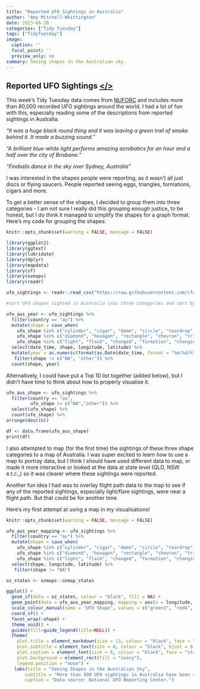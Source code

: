 ```yaml
---
title: "Reported UFO Sightings in Australia" 
author: "Amy Mitchell-Whittington"
date: 2023-06-20
categories: ["Tidy Tuesday"]
tags: ["TidyTuesday"]
image:
  caption: ''
  focal_point: ''
  preview_only: no
summary: Seeing shapes in the Australian sky.
---
```


## Reported UFO Sightings [</>](https://github.com/amymitchell-whittington/TidyTuesday/blob/main/2023/20-06-2023-UFO/20-06-2023-UFO.Rmd)  

This week's Tidy Tuesday data comes from [NUFORC](https://nuforc.org/) and includes more than 80,000 recorded UFO sightings around the world. I had a lot of fun with this, especially reading some of the descriptions from reported sightings in Australia:

*"It was a huge black round thing and it was leaving a green trail of smoke behind it.  It made a buzzing sound."*

*"A brilliant blue-white light performs amazing acrobatics for an hour and a half over the city of Brisbane."*

*"Fireballs dance in the sky over Sydney, Australia"*

I was interested in the shapes people were reporting, as it wasn't all just discs or flying saucers. People reported seeing eggs, triangles, formations, cigars and more.

To get a better sense of the shapes, I decided to group them into three categories - I am not sure I really did this grouping enough justice, to be honest, but I do think it managed to simplify the shapes for a graph format. Here's my code for grouping the shapes:

```r
knitr::opts_chunk$set(warning = FALSE, message = FALSE) 

library(ggplot2)
library(ggtext)
library(lubridate)
library(dplyr)
library(mapdata)
library(sf)
library(ozmaps)
library(readr)

ufo_sightings <- readr::read_csv("https://raw.githubusercontent.com/rfordatascience/tidytuesday/master/data/2019/2019-06-25/ufo_sightings.csv")
```

```r

#sort UFO shapes sighted in Australia into three categories and sort by decade:

ufo_aus_year <- ufo_sightings %>%
  filter(country == "au") %>%
  mutate(shape = case_when(
    ufo_shape %in% c("cylinder", "cigar", "dome", "circle", "teardrop", "fireball", "egg", "sphere", "disk", "round", "oval", "crescent") ~ "Round",
    ufo_shape %in% c("diamond", "hexagon", "rectangle", "chevron", "triangle", "cross", "pyramid", "delta", "cone") ~ "Angled",
    ufo_shape %in% c("light", "flash", "changed", "formation", "changing", "flare") ~ "Flash or changing light")) %>%
  select(date_time, shape, longitude, latitude) %>%
  mutate(year = as.numeric(format(as.Date(date_time, format = "%m/%d/%Y"),"%Y"))) %>%
   filter(shape != c("NA", "other")) %>%
  count(shape, year)

```

Alternatively, I could have put a Top 10 list together (added below), but I didn't have time to think about how to properly visualise it.

```r

ufo_aus_shape <- ufo_sightings %>%
  filter(country == "au",
         ufo_shape != c("NA","other")) %>%
  select(ufo_shape) %>%
  count(ufo_shape) %>%
arrange(desc(n))

df <- data.frame(ufo_aus_shape)
print(df)
```

I also attempted to map (for the first time) the sightings of these three shape categories to a map of Australia. I was super excited to learn how to use a map to portray data, but I think I should have used different data to map, or made it more interactive or looked at the data at state level (QLD, NSW e.t.c.,) so it was clearer where these sightings were reported.

Another fun idea I had was to overlay flight path data to the map to see if any of the reported sightings, especially light/flare sightings, were near a flight path. But that could be for another time.

Here's my first attempt at using a map in my visualisations!

```r
knitr::opts_chunk$set(warning = FALSE, message = FALSE)

ufo_aus_year_mapping <- ufo_sightings %>%
  filter(country == "au") %>%
  mutate(shape = case_when(
    ufo_shape %in% c("cylinder", "cigar", "dome", "circle", "teardrop", "fireball", "egg", "sphere", "disk", "round", "oval", "crescent") ~ "Round",
    ufo_shape %in% c("diamond", "hexagon", "rectangle", "chevron", "triangle", "cross", "pyramid", "delta", "cone") ~ "Angled",
    ufo_shape %in% c("light", "flash", "changed", "formation", "changing", "flare") ~ "Flash or changing light")) %>%
  select(shape, longitude, latitude) %>%
   filter(shape != "NA")

oz_states <- ozmaps::ozmap_states

ggplot() +
  geom_sf(data = oz_states, colour = "black", fill = NA) + 
  geom_point(data = ufo_aus_year_mapping, mapping = aes(x = longitude, y = latitude, colour = shape)) + 
  scale_colour_manual(name = "UFO Shape", values = c("green3", "red4", "deepskyblue")) +
  coord_sf() + 
  facet_wrap(~shape) +
  theme_void() +
  guides(fill=guide_legend(title=NULL)) +
  theme(
    plot.title = element_markdown(size = 13, colour = "black", face = "bold", hjust = 0.5),
    plot.subtitle = element_text(size = 8, colour = "black", hjust = 0.5),
    plot.caption = element_text(size = 6, colour = "black", face = "italic", hjust = 0.1),
    plot.background = element_rect(fill = "ivory"),
    legend.position = "none") +
   labs(title = "Seeing Shapes in the Australian Sky",
       subtitle = "More than 500 UFO sightings in Australia have been reported since 1960, according to data from\nthe National UFO Reporting Center. were most commonly spotted\n along the east coast of Australia...",
       caption = "Data source: National UFO Reporting Center.")
```
